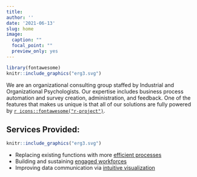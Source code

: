 ```yaml
---
title: 
author: ''
date: '2021-06-13'
slug: home
image:
  caption: ""
  focal_point: ""
  preview_only: yes
---
```


```r

library(fontawesome)
knitr::include_graphics("erg3.svg")
```

We are an organizational consulting group staffed by Industrial and Organizational Psychologists. Our expertise includes business process automation and survey creation, administration, and feedback. One of the features that makes us unique is that all of our solutions are fully powered by [`r icons::fontawesome("r-project")`](https://www.r-project.org/about.html).

## Services Provided:  

```r
knitr::include_graphics("erg3.svg")
```

+ Replacing existing functions with more [efficient   processes](https://ergreports.com/automation/)
+ Building and sustaining [engaged workforces](https://ergreports.com/workforce-engagement/)  
+ Improving data communication via [intuitive visualization](https://ergreports.com/automation/) 
